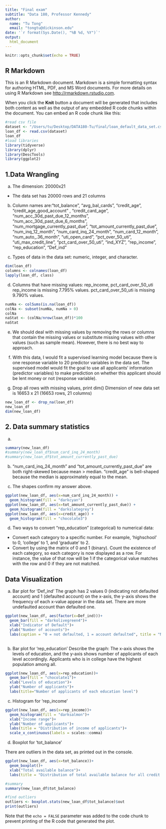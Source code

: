 ```yaml
---
title: "Final exam"
subtitle: "Data 180, Professor Kennedy"
author: 
  name: "Tu Tong"
  email: "tongtu@dickinson.edu"
date: '`r format(Sys.Date(), "%B %d, %Y")`'
output: 
  html_document
---
```


```r
knitr::opts_chunk$set(echo = TRUE)
```

## R Markdown

This is an R Markdown document. Markdown is a simple formatting syntax for authoring HTML, PDF, and MS Word documents. For more details on using R Markdown see <http://rmarkdown.rstudio.com>.

When you click the **Knit** button a document will be generated that includes both content as well as the output of any embedded R code chunks within the document. You can embed an R code chunk like this:

```r
#read csv file
dataset <- "/Users/tu/Desktop/DATA180-Tu/final/loan_default_data_set.csv"
loan_df <- read.csv(dataset) 
loan_df
#load libraries
library(tidyverse)
library(dplyr)
library(DescTools)
library(ggplot2)
```

## 1.Data Wrangling

a) The dimension: 20000x21
- The data set has 20000 rows and 21 columns

b) Column names are:"tot_balance", "avg_bal_cards", "credit_age", "credit_age_good_account" , "credit_card_age", "num_acc_30d_past_due_12_months", "num_acc_30d_past_due_6_months", "num_mortgage_currently_past_due", "tot_amount_currently_past_due", "num_inq_12_month", "num_card_inq_24_month", "num_card_12_month",   "num_auto_.36_month", "uti_open_card", "pct_over_50_uti", "uti_max_credit_line", "pct_card_over_50_uti", "ind_XYZ", "rep_income", "rep_education", "Def_ind"

c) Types of data in the data set: numeric, integer, and character.

```r
dim(loan_df)
columns <- colnames(loan_df)
lapply(loan_df, class)
```

d) Columns that have missing values: rep_income, pct_card_over_50_uti
rep_income is missing 7.795% values.
pct_card_over_50_uti is missing 9.790% values.
```r
numNa <- colSums(is.na(loan_df))
colNa <- subset(numNa, numNa > 0)
colNa
naStat <- (colNa/nrow(loan_df))*100
naStat
```

e) We should deal with missing values by removing the rows or columns that contain the missing values or substitute missing values with other values (such as sample mean). However, there is no best way to approach.

f) With this data, I would fit a supervised learning model because there is one response variable to 20 predictor variables in the data set. The supervised model would fit the goal to use all applicants' information (predictor variables) to make prediction on whether this applicant should be lent money or not (response variable).

g) Drop all rows with missing values, print dim()
Dimension of new data set is 16653 x 21 (16653 rows, 21 columns)
```r
new_loan_df <- drop_na(loan_df)
new_loan_df
dim(new_loan_df)
```

## 2. Data summary statistics

a)
```r
summary(new_loan_df)
#summary(new_loan_df$num_card_inq_24_month)
#summary(new_loan_df$tot_amount_currently_past_due)
```

b) "num_card_inq_24_month" and "tot_amount_currently_past_due" are both right-skewed because mean > median.
"credit_age" is bell-shaped because the median is approximately equal to the mean.

c) The shapes confirm my answer above.
```r
ggplot(new_loan_df, aes(x=num_card_inq_24_month)) +
  geom_histogram(fill = "darkcyan")
ggplot(new_loan_df, aes(x=tot_amount_currently_past_due)) +
  geom_histogram(fill = "darkslategrey")
ggplot(new_loan_df, aes(x=credit_age)) +
  geom_histogram(fill = "chocolate3")
```

d) Two ways to convert "rep_education" (categorical) to numerical data:
- Convert each category to a specific number. For example, 'highschool' to 0, 'college' to 1, and 'graduate' to 2.
- Convert by using the matrix of 0 and 1 (binary). Count the existence of each category, so each category is now displayed as a row. For instance, the value of that row will be 1 if the categorical value matches with the row and 0 if they are not matched.

## Data Visualization

a) Bar plot for 'Def_ind'
The graph has 2 values 0 (indicating not defaulted account) and 1 (defaulted account) on the x-axis, the y-axis shows the frequency of each x-value appear in the data set. There are more undefaulted account than defaulted one.
```r
ggplot(new_loan_df, aes(factor(x=Def_ind)))+
  geom_bar(fill = "darkolivegreen4")+
  xlab("Indicator of Default")+
  ylab("Number of accounts")+
  labs(caption = "0 = not defaulted, 1 = account defaulted", title = "Number of accounts based on the indicator of default")
  
```

b) Bar plot for 'rep_education'
Describe the graph: The x-axis shows the levels of education, and the y-axis shows number of applicants of each level accordingly. Applicants who is in college have the highest population among all.
```r
ggplot(new_loan_df, aes(x=rep_education))+
  geom_bar(fill = "chocolate1")+
  xlab("Levels of education")+
  ylab("Number of applicants")+
  labs(title="Number of applicants of each education level")
```

c) Histogram for 'rep_income'

```r
ggplot(new_loan_df, aes(x=rep_income))+
  geom_histogram(fill = "darksalmon")+
  xlab("Income range")+
  ylab("Number of applicants")+
  labs(title = "Distribution of income of applicants")+
  scale_x_continuous(labels = scales::comma)
```

d) Boxplot for 'tot_balance'

There are outliers in the data set, as printed out in the console.

```r
ggplot(new_loan_df, aes(x=tot_balance))+
  geom_boxplot()+
  xlab("Total available balance")+
  labs(title = "Distribution of total available balance for all credit products")

#summary
summary(new_loan_df$tot_balance) 

#find outliers
outliers <- boxplot.stats(new_loan_df$tot_balance)$out
print(outliers)

```
Note that the `echo = FALSE` parameter was added to the code chunk to prevent printing of the R code that generated the plot.
